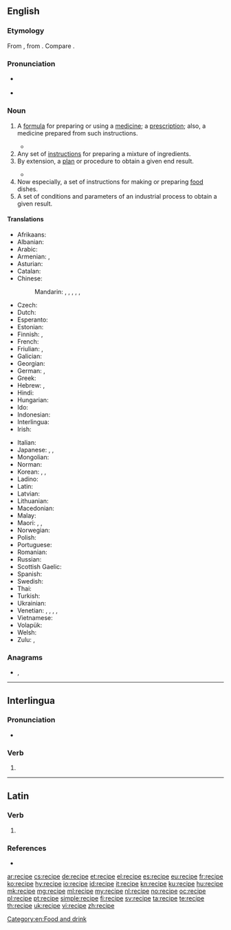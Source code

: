 ==English==
{{wikipedia}}

===Etymology===
From {{etyl|frm|en}} {{m|frm|récipé}}, from {{etyl|la|en}} {{m|la|recipiō||receive}}. Compare {{m|en|receipt}}.

===Pronunciation===
* {{a|UK|US}} {{IPA|/ˈɹɛs.ɪ.pi/|/ˈɹɛs.ə.pi/|lang=en}}
* {{audio|En-us-recipe.ogg|Audio (US)|lang=en}}

===Noun===
{{en-noun}}

# {{lb|en|medicine|archaic}} A [[formula]] for preparing or using a [[medicine]]; a [[prescription]]; also, a medicine prepared from such instructions. {{defdate|from 16th c.}}
#* {{quote-magazine|date=2013-08-10|volume=408|issue=8848|magazine={{w|The Economist}}
|title=[http://www.economist.com/news/leaders/21583270-new-zealands-plan-regulate-designer-drugs-better-trying-ban-them-and-failing-new A new prescription]
|passage=As the world's drug habit shows, governments are failing in their quest to monitor every London window-box and Andean hillside for banned plants. But even that Sisyphean task looks easy next to the fight against synthetic drugs. No sooner has a drug been blacklisted than chemists adjust their '''recipe''' and start churning out a subtly different one.}}
# Any set of [[instruction]]s for preparing a mixture of ingredients. {{defdate|from 17th c.}}
# By extension, a [[plan]] or procedure to obtain a given end result. {{defdate|from 17th c.}}
#: {{ux|en|His new approach is definitely a '''recipe''' for success.}}
#* {{quote-magazine|date=2014-06-21|volume=411|issue=8892|magazine={{w|The Economist}}
|title=[http://www.economist.com/news/books-and-arts/21604535-real-sir-isaac-newton-was-not-first-king-reason-last Magician’s brain]
|passage=[Isaac Newton] was obsessed with alchemy. He spent hours copying alchemical '''recipes''' and trying to replicate them in his laboratory. He believed that the Bible contained numerological codes. The truth is that Newton was very much a product of his time.}}
# Now especially, a set of instructions for making or preparing [[food]] dishes. {{defdate|from 18th c.}}
# A set of conditions and parameters of an industrial process to obtain a given result.
#: {{ux|en|Stepper '''recipes'''.}}

====Translations====
{{trans-top|instructions for making or preparing food dishes}}
* Afrikaans: {{t|af|resep}}
* Albanian: {{t-needed|sq}}
* Arabic: {{t|ar|وَصْفَة|f}}
* Armenian: {{t+|hy|բաղադրատոմս}}, {{t+|hy|ռեցեպտ}}
* Asturian: {{t|ast|receta|f}}
* Catalan: {{t|ca|recepta|f}}
* Chinese:
*: Mandarin: {{t|cmn|烹飪法|sc=Hani}}, {{t+|cmn|烹饪法|tr=pēngrènfǎ|sc=Hani}}, {{t|cmn|烹調法|sc=Hani}}, {{t|cmn|烹调法|tr=pēngtiáofǎ|sc=Hani}}, {{t|cmn|食譜|sc=Hani}}, {{t+|cmn|食谱|tr=shípǔ|sc=Hani}}
* Czech: {{t+|cs|recept|m}}
* Dutch: {{t+|nl|recept|n}}
* Esperanto: {{t|eo|recepto}}
* Estonian: {{t|et|retsept}}
* Finnish: {{t+|fi|resepti}}, {{t|fi|ruokaresepti}}
* French: {{t+|fr|recette|f}}
* Friulian: {{t|fur|ricete|f}}, {{t|fur|rècipe}}
* Galician: {{t+|gl|receita|f}}
* Georgian: {{t|ka|რეცეპტი}}
* German: {{t+|de|Rezept|n}}, {{t+|de|Kochrezept|n}}
* Greek: {{t+|el|συνταγή|f}}
* Hebrew: {{t|he|מתכון|m|tr=matkón}}, {{t|he|רצפט|m|tr=retsépt}}
* Hindi: {{t|hi|नुस्खा|m|tr=nuskhā|sc=Deva}}
* Hungarian: {{t+|hu|recept}}
* Ido: {{t+|io|recepto}}
* Indonesian: {{t+|id|resep}}
* Interlingua: {{t|ia|recepta}}
* Irish: {{t+|ga|oideas|m}}
{{trans-mid}}
* Italian: {{t+|it|ricetta|f}}
* Japanese: {{t|ja|調理手順|tr=chōritejun}}, {{t+|ja|レシピ|tr=reshipi}}, {{t|ja|料理法|tr=りょうりほう, ryōrihō|sc=Jpan}}
* Mongolian: {{t+|mn|жор|sc=Cyrl}}
* Norman: {{t|nrf|èrchette|f}}
* Korean: {{t+|ko|처방|sc=Kore}}, {{t+|ko|조리법|sc=Kore}}, {{t|ko|레시피|sc=Kore}}
* Ladino: {{t|lad|recheta}}
* Latin: {{t|la|praeceptum|n}}
* Latvian: {{t|lv|recepte|f}}
* Lithuanian: {{t|lt|receptas|m}}
* Macedonian: {{t|mk|рецепт|m|tr=recépt}}
* Malay: {{t+|ms|resipi}}
* Maori: {{t|mi|tohutohu tao kai}}, {{t|mi|tohutao}}, {{t|mi|tohutaka}}
* Norwegian: {{t+|no|oppskrift|m|f}}
* Polish: {{t+|pl|przepis|m-in}}
* Portuguese: {{t+|pt|receita|f}}
* Romanian: {{t+|ro|rețetă|f}}
* Russian: {{t+|ru|реце́пт|m}}
* Scottish Gaelic: {{t|gd|reasabaidh|m}}
* Spanish: {{t+|es|receta|f}}
* Swedish: {{t+|sv|recept|n}}
* Thai: {{t+|th|สูตร|tr=sòot|sc=Thai}}
* Turkish: {{t|tr|yemek tarifi}}
* Ukrainian: {{t|uk|рецепт|m|tr=recépt}}
* Venetian: {{t|vec|receta|f}}, {{t|vec|riseta|f}}, {{t|vec|rizheta|f}}, {{t|vec|rèpise|m}}, {{t|vec|rèpese|m}}
* Vietnamese: {{t+|vi|công thức}}
* Volapük: {{t|vo|rezäp}}
* Welsh: {{t|cy|resipi|f}}
* Zulu: {{t|zu|isu|c5|c6}}, {{t|zu|iresiphi|c5|c6}}
{{trans-bottom}}

===Anagrams===
* {{l|en|pierce}}, {{l|en|Pierce}}

[[Category:en:Food and drink]]

----

==Interlingua==

===Pronunciation===
* {{IPA|/reˈtsi.pe/|lang=ia}}

===Verb===
{{head|ia|verb form}}

# {{ia-form of|recip|e}}

----

==Latin==

===Verb===
{{la-verb-form|recipe}}

# {{inflection of|recipiō||2|s|pres|actv|impr|lang=la}}

===References===
* {{R:du Cange}}

[[ar:recipe]]
[[cs:recipe]]
[[de:recipe]]
[[et:recipe]]
[[el:recipe]]
[[es:recipe]]
[[eu:recipe]]
[[fr:recipe]]
[[ko:recipe]]
[[hy:recipe]]
[[io:recipe]]
[[id:recipe]]
[[it:recipe]]
[[kn:recipe]]
[[ku:recipe]]
[[hu:recipe]]
[[mk:recipe]]
[[mg:recipe]]
[[ml:recipe]]
[[my:recipe]]
[[nl:recipe]]
[[no:recipe]]
[[oc:recipe]]
[[pl:recipe]]
[[pt:recipe]]
[[simple:recipe]]
[[fi:recipe]]
[[sv:recipe]]
[[ta:recipe]]
[[te:recipe]]
[[th:recipe]]
[[uk:recipe]]
[[vi:recipe]]
[[zh:recipe]]
